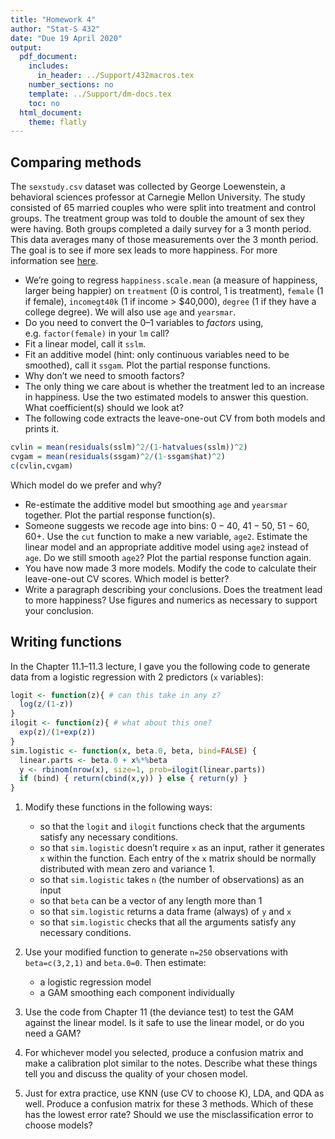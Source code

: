 ```yaml
---
title: "Homework 4"
author: "Stat-S 432"
date: "Due 19 April 2020"
output:
  pdf_document:
    includes:
      in_header: ../Support/432macros.tex
    number_sections: no
    template: ../Support/dm-docs.tex
    toc: no
  html_document:
    theme: flatly
---
```


## Comparing methods

The `sexstudy.csv` dataset was collected by George Loewenstein, a
behavioral sciences professor at Carnegie Mellon University. The study
consisted of 65 married
couples who were split into treatment and control groups. The
treatment group was told to double the amount of sex they were
having. Both groups completed a daily survey for a 3 month
period. This data averages many of those measurements over the 3 month
period. The goal is to see if more sex leads to more happiness. For more information see
[here](http://www.cmu.edu/dietrich/sds/docs/loewenstein/IncreasedSexualFrequency.pdf).


* We're going to regress `happiness.scale.mean` (a measure of
happiness, larger being happier) on `treatment` (0 is control, 1 is treatment), 
    `female` (1 if female), `incomegt40k` (1 if income $>$ \$40,000),
  ` degree` (1 if they have a college degree).  We will also use `age` and `yearsmar`.
* Do you need to convert the 0--1 variables
  to _factors_ using, e.g. `factor(female)` in your `lm`
  call?
* Fit a linear model, call it `sslm`.
* Fit an additive model (hint: only continuous variables need to
  be smoothed), call it `ssgam`. Plot the partial response functions.
* Why don't we need to smooth factors?
* The only thing we care about is whether the treatment led to
  an increase in happiness. Use the two estimated models to answer
  this question. What coefficient(s) should we look at? 
* The following code extracts the leave-one-out CV from both
  models and prints it.

```r
cvlin = mean(residuals(sslm)^2/(1-hatvalues(sslm))^2)
cvgam = mean(residuals(ssgam)^2/(1-ssgam$hat)^2)
c(cvlin,cvgam)
```
Which model do we prefer and why? 

* Re-estimate the additive model but smoothing `age` and
    `yearsmar` together. Plot the partial response function(s).
* Someone suggests we recode age into bins: $0-40$, $41-50$,
    $51-60$, $60+$. Use the `cut` function to make a new
    variable, `age2`. Estimate the linear model and an appropriate
    additive model using `age2` instead of `age`. Do we still
    smooth `age2`? Plot the partial response function again.
* You have now made 3 more models. Modify the code to calculate
    their leave-one-out CV scores. Which model is better? 
* Write a paragraph describing your conclusions. Does the treatment lead to more happiness? Use figures and numerics as necessary to support your conclusion.


## Writing functions

In the Chapter 11.1--11.3 lecture, I gave you the following code to generate data from a logistic regression with 2 predictors (`x` variables):

```r
logit <- function(z){ # can this take in any z?
  log(z/(1-z))
}
ilogit <- function(z){ # what about this one?
  exp(z)/(1+exp(z))
}
sim.logistic <- function(x, beta.0, beta, bind=FALSE) {
  linear.parts <- beta.0 + x%*%beta 
  y <- rbinom(nrow(x), size=1, prob=ilogit(linear.parts))
  if (bind) { return(cbind(x,y)) } else { return(y) }
}
```

1. Modify these functions in the following ways:
    * so that the `logit` and `ilogit` functions check that the arguments satisfy any necessary conditions.
    * so that `sim.logistic` doesn't require `x` as an input, rather it generates `x` within the function. Each entry of the `x` matrix should be normally distributed with mean zero and variance 1.
    * so that `sim.logistic` takes `n` (the number of observations) as an input
    * so that `beta` can be a vector of any length more than 1
    * so that `sim.logistic` returns a data frame (always) of `y` and `x`
    * so that `sim.logistic` checks that all the arguments satisfy any necessary conditions.

2. Use your modified function to generate `n=250` observations with `beta=c(3,2,1)` and `beta.0=0`. Then estimate:
    * a logistic regression model
    * a GAM smoothing each component individually

3. Use the code from Chapter 11 (the deviance test) to test the GAM against the linear model. Is it safe to use the linear model, or do you need a GAM? 

4. For whichever model you selected, produce a confusion matrix and make a calibration plot similar to the notes. Describe what these things tell you and discuss the quality of your chosen model.

5. Just for extra practice, use KNN (use CV to choose K), LDA, and QDA as well. Produce a confusion matrix for these 3 methods. Which of these has the lowest error rate? Should we use the misclassification error to choose models?